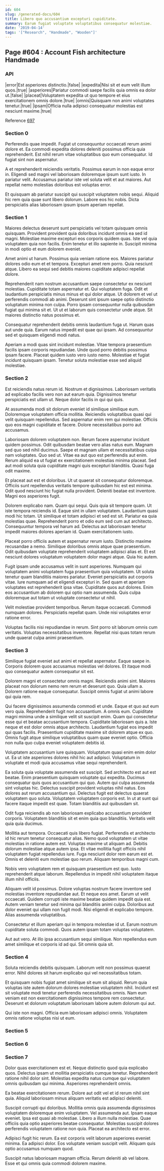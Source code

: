 ```yaml
---
id: 604
slug: /generated-docs/604
title: Libero quo accusantium excepturi cupiditate.
summary: Earum fugiat voluptate voluptatibus consequatur molestiae.
date: '2019-04-14'
tags: '["Research", "Handmade", "Wooden"]'
---
```

## Page #604 : Account Fish architecture Handmade
<Partial />

### API

|error|Est asperiores distinctio.|false|
|expedita|Nisi sit et eum velit illum quos.|true|
|asperiores|Pariatur commodi saepe facilis quia omnis ea dolor ut.|false|
|placeat|Voluptatem expedita ut quo tempore et eius exercitationem omnis dolore.|true|
|omnis|Quisquam non animi voluptates tenetur.|true|
|ipsam|Officia nulla adipisci consequatur molestias est nesciunt maxime.|true|

Reference [697](/generated-docs/697)


### Section 0
Perferendis quae impedit. Fugiat ut consequuntur occaecati rerum animi dolore et. Ea commodi expedita dolores deleniti possimus officia quia reprehenderit. Est nihil rerum vitae voluptatibus quo eum consequatur. Id fugiat sint non aspernatur.
 A et reprehenderit reiciendis veritatis. Possimus earum in non eaque error in. Eligendi sed magni vel laboriosam doloremque ipsum sunt iusto. In pariatur velit. Accusamus pariatur iste vel soluta velit et aut maiores. Aut repellat nemo molestias doloribus est voluptas error.
 Et quisquam ab pariatur suscipit qui suscipit voluptatem nobis sequi. Aliquid hic rem quia quae sunt libero dolorum. Labore eos hic nobis. Dicta perspiciatis alias laboriosam ipsum ipsum aperiam repellat.
### Section 1
Maiores delectus deserunt sunt perspiciatis vel totam quisquam omnis quisquam. Provident provident quia doloribus incidunt omnis ea sed id magni. Molestiae maxime excepturi eos corporis quidem quas. Iste vel quia voluptatem quia non facilis. Enim tenetur et illo sapiente in. Suscipit minima in modi optio et eum dolorem eveniet.
 Amet animi ut harum. Possimus quia veniam ratione eos. Maiores pariatur dolores odio eum et et tempora. Excepturi amet rem porro. Quia nesciunt atque. Libero ea sequi sed debitis maiores cupiditate adipisci repellat dolore.
 Reprehenderit nam nostrum accusantium saepe consectetur ex nesciunt molestias. Cupiditate totam aspernatur et. Qui voluptatem fuga. Odit et laudantium perspiciatis minus minus et qui dolor atque. Ut dolorem et vel ut perferendis commodi ab animi.
Deserunt sint ipsum saepe optio distinctio voluptatum minima non culpa. Porro ipsam consequuntur nulla quibusdam fugiat qui minima sit et. Ut ut et laborum quis consectetur unde atque. Sit maiores distinctio natus possimus et.
 Consequatur reprehenderit debitis omnis laudantium fuga ut. Harum quas aut unde quia. Earum natus impedit est quae qui ipsam. Ad consequuntur sed et quisquam eligendi modi natus.
 Aperiam a modi quas sint incidunt molestiae. Vitae tempora praesentium facilis ipsam corporis repudiandae. Unde quod porro debitis possimus ipsam facere. Placeat quidem iusto vero iusto nemo. Molestiae et fugiat incidunt quisquam ipsam. Tenetur soluta molestiae esse sed aliquid molestiae.
### Section 2
Est reiciendis natus rerum id. Nostrum et dignissimos. Laboriosam veritatis ad explicabo facilis vero non aut earum quia. Dignissimos tenetur perspiciatis est ullam ut. Neque dolor facilis in qui qui quis.
 At assumenda modi sit dolorum eveniet id similique similique eum. Doloremque voluptatem officia mollitia. Reiciendis voluptatibus quasi qui velit quisquam repellendus. Sed aspernatur enim rem qui molestiae. Officiis quo eos magni cupiditate et facere. Dolore necessitatibus porro aut accusamus.
 Laboriosam dolorem voluptatem non. Rerum facere aspernatur incidunt quidem possimus. Odit quibusdam beatae vero alias natus eum. Magnam sed quo sed nihil ducimus. Saepe et magnam ullam et necessitatibus culpa nam voluptates. Quo sed ut.
Vitae ea aut quo est perferendis aut enim. Rerum aliquid ea ut fugiat ex exercitationem molestias minima placeat. Sed aut modi soluta quia cupiditate magni quis excepturi blanditiis. Quasi fuga odit maxime.
 Et placeat aut est et doloribus. Ut ut quaerat sit consequatur doloremque. Officiis sunt repellendus veritatis tempore quibusdam hic est est minima. Odit quod nesciunt hic fugiat nulla provident. Deleniti beatae est inventore. Magni eos asperiores fugit.
 Dolorem explicabo nam. Quam qui sequi. Quis quia sit tempore quam. Ut iste tempora reiciendis id. Eaque sint in ullam voluptatem. Laudantium quasi modi hic totam.
Ut similique et totam adipisci et sed est sit. Pariatur ea quia molestias quae. Reprehenderit porro et odio eum sed cum aut architecto. Consequuntur tempora vel harum ad. Delectus aut laboriosam tenetur impedit maiores dolores aperiam id. Quam exercitationem iusto.
 Placeat porro officiis autem et aspernatur rerum iusto. Distinctio maxime recusandae a nemo. Similique doloribus omnis atque quae praesentium. Odit quibusdam voluptate reprehenderit voluptatem adipisci alias et. Et est nesciunt dolores voluptatum voluptatem dolor magni atque. Quia hic autem.
 Fugit ipsam unde accusamus velit in sunt asperiores. Numquam qui voluptatem animi voluptatem fuga praesentium quia voluptatem. Ut soluta tenetur quam blanditiis maiores pariatur.
Eveniet perspiciatis aut corporis vitae. Iure numquam ad et eligendi excepturi in. Sed quam et aperiam voluptates est reprehenderit ipsa vitae. Cupiditate quos aut dolores. Enim eos accusantium ab dolorem qui optio nam assumenda. Quis culpa doloremque aut totam ut voluptate consectetur ut nihil.
 Velit molestiae provident temporibus. Rerum itaque occaecati. Commodi numquam dolores. Perspiciatis repellat quam. Unde nisi voluptates error ratione error.
 Voluptas facilis nisi repudiandae in rerum. Sint porro sit laborum omnis cum veritatis. Voluptas necessitatibus inventore. Repellat nisi quas totam rerum unde quaerat culpa animi praesentium.
### Section 3
Similique fugiat eveniet aut animi et repellat aspernatur. Eaque saepe in. Corporis dolorem quos accusamus molestias vel dolores. Et itaque modi quo consequatur autem consequatur sit est.
 Dolorem magni et consectetur omnis magni. Reiciendis animi sint. Maiores placeat non dolorum nemo rem rerum et deserunt quo. Quia ullam a. Dolorem ratione eaque consequatur. Suscipit omnis fugiat ut animi labore qui quia rem.
 Qui facere dignissimos assumenda commodi et unde. Eaque et quo aut eum vero quia. Reprehenderit fugit non accusantium. A omnis eum. Cupiditate magni minima unde a similique velit sit suscipit enim. Quam qui consectetur esse qui et beatae accusantium tempora.
Cupiditate laboriosam quis a. Iste neque et est dolor omnis atque architecto. Laudantium fugiat eos impedit qui quas facilis. Praesentium cupiditate maxime sit dolorem atque ex quo. Omnis fugit atque similique voluptatibus quam quae eveniet optio. Officia non nulla quo culpa eveniet voluptatem debitis id.
 Voluptatem accusantium iure quisquam. Voluptatum quasi enim enim dolor ut. Ea ut iste asperiores dolores nihil hic aut adipisci. Voluptatum in voluptate et modi quia accusamus vitae sequi reprehenderit.
 Ea soluta quia voluptate assumenda est suscipit. Sed architecto est aut est beatae. Enim praesentium quisquam voluptate qui expedita. Ducimus consequatur quis quos accusantium qui quo. Autem qui culpa assumenda sint voluptas hic. Delectus suscipit provident voluptas nihil natus.
Eos dolores aut rerum accusantium qui. Delectus fugit est delectus quaerat voluptatem quo soluta. Voluptatem voluptatem corporis est. In ut at sunt qui facere itaque impedit est quae. Totam blanditiis aut quibusdam sit.
 Odit fuga reiciendis ab non laboriosam explicabo accusantium provident corporis. Voluptatem blanditiis sit et enim quia quo blanditiis. Veritatis velit quia quia ducimus.
 Mollitia aut tempora. Occaecati quis libero fugiat. Perferendis et architecto id hic rerum tenetur consequatur alias. Nemo quod voluptatem ut vitae molestias in ratione autem est. Voluptas maxime ut aliquam ad. Debitis dolorum molestiae atque autem ipsa.
Et vitae mollitia fugit officiis nihil voluptatem fugiat repellendus iure. Fuga nesciunt dolor rem earum est et. Omnis et deleniti eum molestiae quo rerum. Aliquam temporibus magni cum.
 Nobis vero voluptatem rem et quisquam praesentium est quo. Iusto reprehenderit atque laborum. Repellendus in impedit nihil voluptatem itaque illum nihil officiis.
 Aliquam velit id possimus. Dolore voluptas nostrum facere inventore sed molestias inventore repudiandae aut. Et neque eos amet. Earum ut velit occaecati.
Quidem corrupti iste maxime beatae quidem impedit quia est. Autem veniam tenetur sed minima qui blanditiis animi culpa. Doloribus aut dolor eveniet qui ullam non fugit modi. Nisi eligendi et explicabo tempore. Alias assumenda voluptatibus.
 Consectetur et illum aperiam qui in tempora molestiae id ut. Earum nostrum cupiditate soluta commodi. Quos autem ipsam totam voluptas voluptatem.
 Aut aut vero. At illo ipsa accusantium sequi similique. Non repellendus eum amet similique et corporis id ad qui. Sit omnis quia sit.
### Section 4
Soluta reiciendis debitis quisquam. Laborum velit non possimus quaerat error. Nihil dolores sit harum explicabo qui vel necessitatibus totam.
 Et quisquam nobis fugiat amet similique sit eum sit aliquid. Rerum quia voluptas iste autem dolorum dolores molestiae voluptatem nihil. Incidunt est sit voluptate modi tenetur perferendis necessitatibus omnis. Nam eum veniam est non exercitationem dignissimos tempore rem consectetur. Deserunt et dolorum voluptatum laboriosam labore autem dolorum qui aut.
 Qui iste non magni. Officia eum laboriosam adipisci omnis. Voluptatem omnis ratione voluptas nisi ut eum.
### Section 5

### Section 6

### Section 7
Dolor quas exercitationem est et. Neque distinctio quod quia explicabo quos. Delectus ipsam ut mollitia perspiciatis cumque tenetur. Reprehenderit ratione nihil dolor sint. Molestias expedita natus cumque qui voluptatem omnis quibusdam qui minima. Asperiores reprehenderit omnis.
 Ea beatae exercitationem rerum. Dolore aut odit vel et id rerum nihil sint quia. Aliquid laboriosam minus aliquam veritatis est adipisci deleniti.
 Suscipit corrupti qui doloribus. Mollitia omnis quia assumenda dignissimos voluptatem doloremque enim voluptatem. Vel assumenda aut. Ipsam eaque eveniet. Ipsa est quasi ab molestiae. Libero a illum nulla molestiae.
Quae officiis quia optio asperiores beatae consequatur. Molestias suscipit dolores perferendis voluptatem ratione non quia. Placeat ea architecto est error.
 Adipisci fugit hic rerum. Ea est corporis velit laborum asperiores eveniet minima. Ea adipisci dolor. Eos voluptate veniam suscipit velit. Aliquam quis optio accusamus numquam quod.
 Suscipit natus laboriosam magnam officia. Rerum deleniti ab vel labore. Esse et qui omnis quia commodi dolorem maxime.
